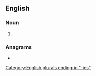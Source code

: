 ==English==

===Noun===
{{head|en|noun plural form}}

# {{plural of|asperity|lang=en}}

===Anagrams===
* {{anagrams|en|a=aeeiiprsst|patisserie|pâtisserie}}

[[Category:English plurals ending in "-ies"]]